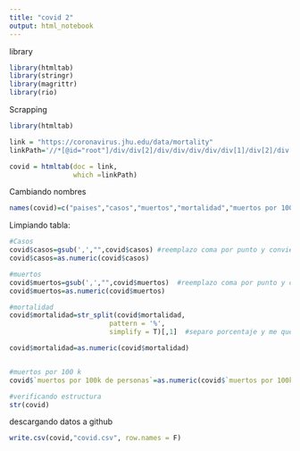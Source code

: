 ---
title: "covid 2"
output: html_notebook
---


library
```{r}
library(htmltab)
library(stringr)
library(magrittr)
library(rio)
```


Scrapping
```{r}
library(htmltab) 

link = "https://coronavirus.jhu.edu/data/mortality"
linkPath='//*[@id="root"]/div/div[2]/div/div/div/div/div[1]/div[2]/div[3]/div/table'

covid = htmltab(doc = link, 
                which =linkPath)

```

Cambiando nombres
```{r}
names(covid)=c("paises","casos","muertos","mortalidad","muertos por 100k de personas")
```

Limpiando tabla: 
```{r}

#Casos
covid$casos=gsub(',',"",covid$casos) #reemplazo coma por punto y convierto a numérico
covid$casos=as.numeric(covid$casos)

#muertos
covid$muertos=gsub(',',"",covid$muertos)  #reemplazo coma por punto y convierto a numérico
covid$muertos=as.numeric(covid$muertos)

#mortalidad
covid$mortalidad=str_split(covid$mortalidad,   
                         pattern = '%',
                         simplify = T)[,1]  #separo porcentaje y me quedo con el número

covid$mortalidad=as.numeric(covid$mortalidad)


#muertos por 100 k
covid$`muertos por 100k de personas`=as.numeric(covid$`muertos por 100k de personas`) #convertir a numérico

#verificando estructura
str(covid)
```
descargando datos a github
```{r}
write.csv(covid,"covid.csv", row.names = F)
```

